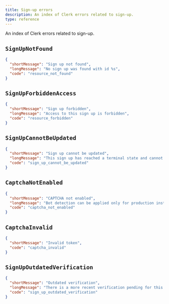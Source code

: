 ```yaml
---
title: Sign-up errors
description: An index of Clerk errors related to sign-up.
type: reference
---
```


An index of Clerk errors related to sign-up.

## `SignUpNotFound`

```json {{ prettier: false }}
{
  "shortMessage": "Sign up not found",
  "longMessage": "No sign up was found with id %s",
  "code": "resource_not_found"
}
```

## `SignUpForbiddenAccess`

```json {{ prettier: false }}
{
  "shortMessage": "Sign up forbidden",
  "longMessage": "Access to this sign up is forbidden",
  "code": "resource_forbidden"
}
```

## `SignUpCannotBeUpdated`

```json {{ prettier: false }}
{
  "shortMessage": "Sign up cannot be updated",
  "longMessage": "This sign up has reached a terminal state and cannot be updated",
  "code": "sign_up_cannot_be_updated"
}
```

## `CaptchaNotEnabled`

```json {{ prettier: false }}
{
  "shortMessage": "CAPTCHA not enabled",
  "longMessage": "Bot detection can be applied only for production instances which have enabled CAPTCHA.",
  "code": "captcha_not_enabled"
}
```

## `CaptchaInvalid`

```json {{ prettier: false }}
{
  "shortMessage": "Invalid token",
  "code": "captcha_invalid"
}
```

## `SignUpOutdatedVerification`

```json {{ prettier: false }}
{
  "shortMessage": "Outdated verification",
  "longMessage": "There is a more recent verification pending for this signup. Try attempting the verification again.",
  "code": "sign_up_outdated_verification"
}
```
